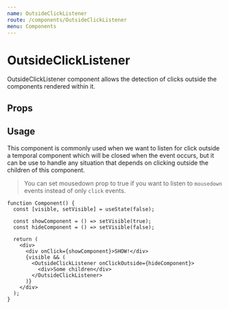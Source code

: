 ```yaml
---
name: OutsideClickListener
route: /components/OutsideClickListener
menu: Components
---
```



# OutsideClickListener

OutsideClickListener component allows the detection of clicks outside the components rendered within it.

## Props

<Props of={OutsideClickListenerPropsComponent} />

## Usage

This component is commonly used when we want to listen for click outside a temporal component
which will be closed when the event occurs, but it can be use to handle any situation that depends
on clicking outside the children of this component.

> You can set mousedown prop to true if you want to listen to `mousedown` events instead of only `click` events.

```tsx
function Component() {
  const [visible, setVisible] = useState(false);

  const showComponent = () => setVisible(true);
  const hideComponent = () => setVisible(false);

  return (
    <div>
      <div onClick={showComponent}>SHOW!</div>
      {visible && (
        <OutsideClickListener onClickOutside={hideComponent}>
          <div>Some children</div>
        </OutsideClickListener>
      )}
    </div>
  );
}
```
